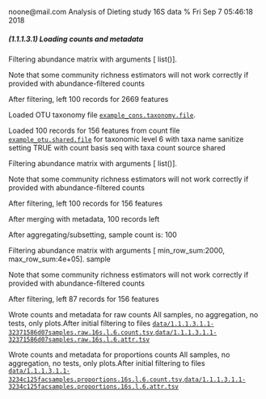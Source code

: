 noone@mail.com
Analysis of Dieting study 16S data
% Fri Sep  7 05:46:18 2018



##### \(1.1.1.3.1\) Loading counts and metadata



Filtering abundance matrix with arguments [ list()]. 


Note that some community richness estimators will not work correctly 
               if provided with abundance-filtered counts


After filtering, left 100 records for 2669 features


Loaded OTU taxonomy file [`example_cons.taxonomy.file`](example_cons.taxonomy.file).


Loaded 100 records for 156 features from count file [`example_otu.shared.file`](example_otu.shared.file) for taxonomic level 6 
                       with taxa name sanitize setting TRUE with count basis seq with taxa count source shared


Filtering abundance matrix with arguments [ list()]. 


Note that some community richness estimators will not work correctly 
               if provided with abundance-filtered counts


After filtering, left 100 records for 156 features


After merging with metadata, 100 records left


After aggregating/subsetting, sample count is: 100


Filtering abundance matrix with arguments [ min_row_sum:2000, max_row_sum:4e+05]. sample


Note that some community richness estimators will not work correctly 
               if provided with abundance-filtered counts


After filtering, left 87 records for 156 features


Wrote counts and metadata for raw counts All samples, no aggregation, no tests, only plots.After initial filtering to files [`data/1.1.1.3.1.1-32371586d07samples.raw.16s.l.6.count.tsv`](data/1.1.1.3.1.1-32371586d07samples.raw.16s.l.6.count.tsv),[`data/1.1.1.3.1.1-32371586d07samples.raw.16s.l.6.attr.tsv`](data/1.1.1.3.1.1-32371586d07samples.raw.16s.l.6.attr.tsv)


Wrote counts and metadata for proportions counts All samples, no aggregation, no tests, only plots.After initial filtering to files [`data/1.1.1.3.1.1-3234c125facsamples.proportions.16s.l.6.count.tsv`](data/1.1.1.3.1.1-3234c125facsamples.proportions.16s.l.6.count.tsv),[`data/1.1.1.3.1.1-3234c125facsamples.proportions.16s.l.6.attr.tsv`](data/1.1.1.3.1.1-3234c125facsamples.proportions.16s.l.6.attr.tsv)

